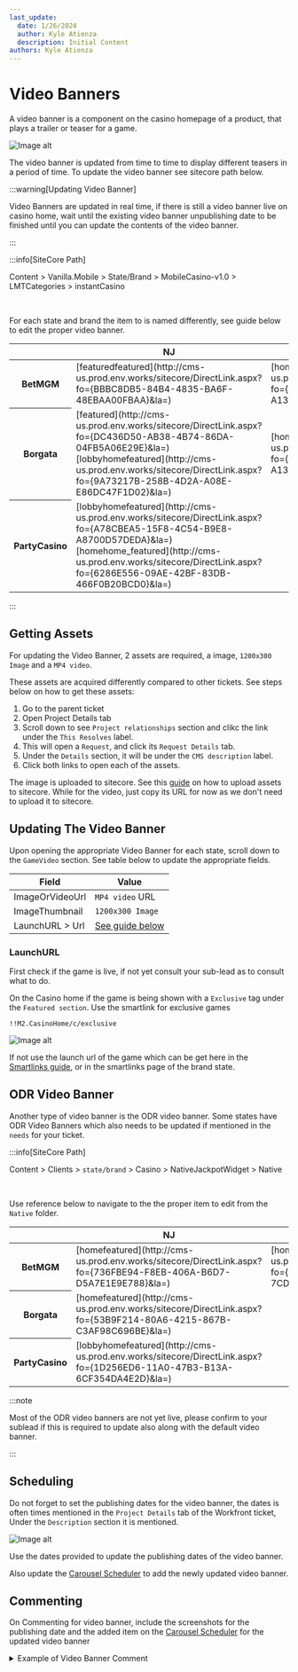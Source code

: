 ```yaml
---
last_update:
  date: 1/26/2024
  author: Kyle Atienza
  description: Initial Content
authors: Kyle Atienza
---
```



# Video Banners

A video banner is a component on the casino homepage of a product, that plays a trailer or teaser for a game.

<img className="my-3" src={sample} alt="Image alt" />

The video banner is updated from time to time to display different teasers in a period of time. To update the video banner see sitecore path below.

:::warning[Updating Video Banner]

Video Banners are updated in real time, if there is still a video banner live on casino home, wait until the existing video banner unpublishing date to be finished until you can update the contents of the video banner.

:::

:::info[SiteCore Path]

Content > Vanilla.Mobile > State/Brand > MobileCasino-v1.0 > LMTCategories > instantCasino

<br/>

For each state and brand the item to is named differently, see guide below to edit the proper video banner.

<div className="mt-3" />

<table>
  <thead>
    <tr>
      <th></th>
      <th>NJ</th>
      <th>PA</th>
      <th>MI</th>
      <th>WV</th>
      <th>ON</th>
    </tr>
  </thead>
  <tbody>
    <tr>
      <th>BetMGM</th>
      <td>[featuredfeatured](http://cms-us.prod.env.works/sitecore/DirectLink.aspx?fo={BBBC8DB5-84B4-4835-BA6F-48EBAA00FBAA}&la=)</td>
      <td>[homefeatured](http://cms-us.prod.env.works/sitecore/DirectLink.aspx?fo={F69608C4-B4DD-4725-B670-A134D5F42051}&la=)</td>
      <td>[lobbyhomefeatured](http://cms-us.prod.env.works/sitecore/DirectLink.aspx?fo={BA9FC78E-2B1B-43FF-8BBD-40A095875985}&la=)</td>
      <td>[homefeatured](http://cms-us.prod.env.works/sitecore/DirectLink.aspx?fo={A7FFDFB9-EE51-453C-8B4B-0EF8A32FA0F0}&la=)</td>
      <td>[featured](http://cms.prod.env.works/sitecore/DirectLink.aspx?fo=%7BAB60994A-7063-445E-BC79-30BA6C5EA85E%7D&la=)</td>
    </tr>
    <tr>
      <th>Borgata</th>
      <td>
      [featured](http://cms-us.prod.env.works/sitecore/DirectLink.aspx?fo={DC436D50-AB38-4B74-86DA-04FB5A06E29E}&la=)<br/>
      [lobbyhomefeatured](http://cms-us.prod.env.works/sitecore/DirectLink.aspx?fo={9A73217B-258B-4D2A-A08E-E86DC47F1D02}&la=)
      </td>
      <td>[homefeatured](http://cms-us.prod.env.works/sitecore/DirectLink.aspx?fo={F69608C4-B4DD-4725-B670-A134D5F42051}&la=)</td>
      <td></td>
      <td></td>
      <td></td>
    </tr>
    <tr>
      <th>PartyCasino</th>
      <td>[lobbyhomefeatured](http://cms-us.prod.env.works/sitecore/DirectLink.aspx?fo={A78CBEA5-15F8-4C54-B9E8-A8700D57DEDA}&la=)<br/>
      [homehome_featured](http://cms-us.prod.env.works/sitecore/DirectLink.aspx?fo={6286E556-09AE-42BF-83DB-466F0B20BCD0}&la=)</td>
      <td></td>
      <td></td>
      <td></td>
      <td></td>
    </tr>
  </tbody>
</table> 

:::

## Getting Assets

For updating the Video Banner, 2 assets are required, a image, `1200x300 Image` and a `MP4 video`.

These assets are acquired differently compared to other tickets. See steps below on how to get these assets:

1. Go to the parent ticket
2. Open Project Details tab
3. Scroll down to see `Project relationships` section and clikc the link under the `This Resolves` label.
4. This will open a `Request`, and click its `Request Details` tab.
5. Under the `Details` section, it will be under the `CMS description` label.
6. Click both links to open each of the assets.

The image is uploaded to sitecore. See this [guide](./assets-uploading) on how to upload assets to sitecore. While for the video, just copy its URL for now as we don't need to upload it to sitecore.

## Updating The Video Banner

Upon opening the appropriate Video Banner for each state, scroll down to the `GameVideo` section. See table below to update the appropriate fields.

| Field | Value |
| --- | --- |
| ImageOrVideoUrl | `MP4 video` URL |
| ImageThumbnail  | `1200x300 Image` |
| LaunchURL > Url | [See guide below](#launchurl) |

### LaunchURL

First check if the game is live, if not yet consult your sub-lead as to consult what to do. 

On the Casino home if the game is being shown with a `Exclusive` tag under the `Featured section`. Use the smartlink for exclusive games

```
!!M2.CasinoHome/c/exclusive
```

<img className="my-3" src={exclusive} alt="Image alt" />

If not use the launch url of the game which can be get here in the [Smartlinks guide](./smartlinks#games), or in the smartlinks page of the brand state.

## ODR Video Banner

Another type of video banner is the ODR video banner. Some states have ODR Video Banners which also needs to be updated if mentioned in the `needs` for your ticket.

:::info[SiteCore Path]

Content > Clients > `state/brand` > Casino > NativeJackpotWidget > Native

<br/>

Use reference below to navigate to the the proper item to edit from the `Native` folder.

<div className="mt-3" />

<table>
  <thead>
    <tr>
      <th></th>
      <th>NJ</th>
      <th>PA</th>
      <th>MI</th>
      <th>WV</th>
    </tr>
  </thead>
  <tbody>
    <tr>
      <th>BetMGM</th>
      <td>[homefeatured](http://cms-us.prod.env.works/sitecore/DirectLink.aspx?fo={736FBE94-F8EB-406A-B6D7-D5A7E1E9E788}&la=)</td>
      <td>[homefeatured](http://cms-us.prod.env.works/sitecore/DirectLink.aspx?fo={16F6562B-0B96-41FC-A87E-7CD69A56607E}&la=)</td>
      <td>[homefeatured](http://cms-us.prod.env.works/sitecore/DirectLink.aspx?fo={389049B8-D6D7-43FD-B900-B7E7EFBCF77C}&la=)</td>
      <td>[homefeatured](http://cms-us.prod.env.works/sitecore/DirectLink.aspx?fo={7E11ED82-AAD8-4548-97FB-8B26138FDAC4}&la=)</td>
    </tr>
    <tr>
      <th>Borgata</th>
      <td>[homefeatured](http://cms-us.prod.env.works/sitecore/DirectLink.aspx?fo={53B9F214-80A6-4215-867B-C3AF98C696BE}&la=)</td>
      <td></td>
      <td></td>
      <td></td>
    </tr>
    <tr>
      <th>PartyCasino</th>
      <td>[lobbyhomefeatured](http://cms-us.prod.env.works/sitecore/DirectLink.aspx?fo={1D256ED6-11A0-47B3-B13A-6CF354DA4E2D}&la=)</td>
      <td></td>
      <td></td>
      <td></td>
    </tr>
  </tbody>
</table> 

:::note

Most of the ODR video banners are not yet live, please confirm to your sublead if this is required to update also along with the default video banner.

:::


## Scheduling

Do not forget to set the publishing dates for the video banner, the dates is often times mentioned in the `Project Details` tab of the Workfront ticket, Under the `Description` section it is mentioned.

<img className="my-3" src={schedule} alt="Image alt" />

Use the dates provided to update the publishing dates of the video banner.

Also update the [Carousel Scheduler](http://betmgm-phtools.entaingroup.corp/carousel-scheduler/) to add the newly updated video banner.

## Commenting

On Commenting for video banner, include the screenshots for the publishing date and the added item on the [Carousel Scheduler](http://betmgm-phtools.entaingroup.corp/carousel-scheduler/) for the updated video banner

<details>
  <summary>Example of Video Banner Comment</summary>
  <img src={comment} alt="" />
</details>